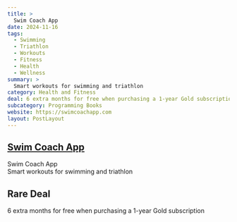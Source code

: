 ```yaml
---
title: >
  Swim Coach App
date: 2024-11-16
tags:
  - Swimming
  - Triathlon
  - Workouts
  - Fitness
  - Health
  - Wellness
summary: >
  Smart workouts for swimming and triathlon
category: Health and Fitness
deal: 6 extra months for free when purchasing a 1-year Gold subscription
subcategory: Programming Books
website: https://swimcoachapp.com
layout: PostLayout
---
```


## [Swim Coach App](https://swimcoachapp.com)

Swim Coach App <br/>
Smart workouts for swimming and triathlon

## Rare Deal

6 extra months for free when purchasing a 1-year Gold subscription
